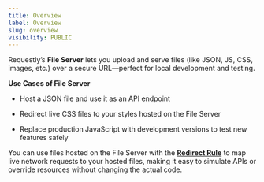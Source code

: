 ```yaml
---
title: Overview
label: Overview
slug: overview
visibility: PUBLIC
---
```

Requestly’s **File Server** lets you upload and serve files (like JSON, JS, CSS, images, etc.) over a secure URL—perfect for local development and testing.

**Use Cases of File Server**

* Host a JSON file and use it as an API endpoint

* Redirect live CSS files to your styles hosted on the File Server

* Replace production JavaScript with development versions to test new features safely

You can use files hosted on the File Server with the [**Redirect Rule**](/general/http-rules/rule-types/redirect-rule) to map live network requests to your hosted files, making it easy to simulate APIs or override resources without changing the actual code.
